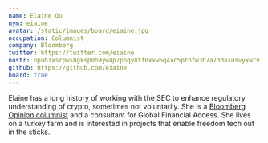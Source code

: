 ```yaml
---
name: Elaine Ou
nym: eiaine
avatar: /static/images/board/eiaine.jpg
occupation: Columnist
company: Bloomberg
twitter: https://twitter.com/eiaine
nostr: npub1xsrpws8gksp0h9yw4p7ppqy8tf0xxw6q4xc5pthfw3h7a73dasusvyxwrv
github: https://github.com/eiaine
board: true
---
```


Elaine has a long history of working with the SEC to enhance regulatory
understanding of crypto, sometimes not voluntarily. She is a [Bloomberg Opinion
columnist][bloom] and a consultant for Global Financial Access. She lives on a
turkey farm and is interested in projects that enable freedom tech out in the
sticks.

[bloom]: https://www.bloomberg.com/opinion/authors/AS-u1cDvxx8/elaine-ou
